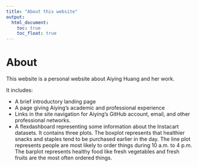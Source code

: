 ```yaml
---
title: "About this website"
output: 
  html_document:
    toc: true
    toc_float: true
---
```


# About

This website is a personal website about Aiying Huang and her work.

It includes:

* A brief introductory landing page
* A page giving Aiying's academic and professional experience 
* Links in the site navigation for Aiying's GitHub account, email, and other professional networks.
* A flexdashboard representing some information about the Instacart datasets. It contains three plots. The boxplot represents that healthier snacks and staples tend to be purchased earlier in the day. The line plot represents people are most likely to order things during 10 a.m. to 4 p.m. The barplot represents healthy food like fresh vegetables and fresh fruits are the most often ordered things.